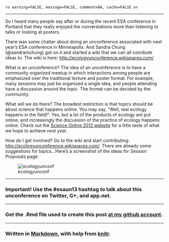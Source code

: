 `ro warning=FALSE, message=FALSE, comment=NA, cache=FALSE or`

*********

So I heard many people say after or during the recent ESA conference in Portland that they really enjoyed the converstations more than listening to talks or looking at posters. 

There was some chatter about doing an unconference associated with next year's ESA conference in Minneapolis. And Sandra Chung (@sandramchung) got on it and started a wiki that we can all conribute ideas to. The wiki is here: [http://ecologyunconference.wikispaces.com/](http://ecologyunconference.wikispaces.com/)

What is an unconference? The idea of an unconference is to have a community organized meetup in which interactions among people are emphasized over the traditional lecture and poster format. For example, many sessions may just be organized a single idea, and people attending have a discussion around the topic. The format can be decided by the community. 

What will we do there? The broadest restriction is that topics should be about science that happens online. You may say, "Well, real ecology happens in the field!". Yes, but a lot of the products of ecology are put online, and increasingly the discussion of the practice of ecology happens online. Check out the [Science Online 2012 website](http://scienceonline2012.com/) for a little taste of what we hope to achieve next year.

How do I get involved? Go to the wiki and start contributing: [http://ecologyunconference.wikispaces.com/](http://ecologyunconference.wikispaces.com/). There are already some suggestions for topics...Here's a screenshot of the ideas for Session Proposals page:

![ecologyunconf](img/ecologyunconf.png)

*********

### Important!  Use the #esaun13 hashtag to talk about this unconference on Twitter, G+, and app.net.

*********

### Get the .Rmd file used to create this post [at my github account](https://github.com/sckott/sckott.github.io/blob/master/_drafts/2012-08-30-making-matrices.Rmd).

*********

### Written in [Markdown](http://daringfireball.net/projects/markdown/), with help from [knitr](http://yihui.name/knitr/).